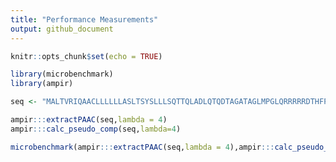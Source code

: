 ```yaml
---
title: "Performance Measurements"
output: github_document
---
```


```r
knitr::opts_chunk$set(echo = TRUE)
```

```r
library(microbenchmark)
library(ampir)

seq <- "MALTVRIQAACLLLLLLASLTSYSLLLSQTTQLADLQTQDTAGATAGLMPGLQRRRRRDTHFPICIFCCGCCYPSKCGICCKT"

ampir:::extractPAAC(seq,lambda = 4)
ampir:::calc_pseudo_comp(seq,lambda=4)

microbenchmark(ampir:::extractPAAC(seq,lambda = 4),ampir:::calc_pseudo_comp(seq,lambda=4))

```


